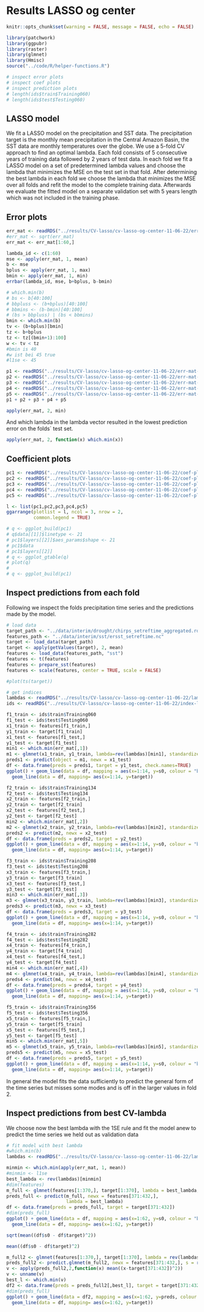 # Results LASSO og center

```r
knitr::opts_chunk$set(warning = FALSE, message = FALSE, echo = FALSE)
```


```r
library(patchwork)
library(ggpubr)
library(raster)
library(glmnet)
library(Hmisc)
source("../code/R/helper-functions.R")
```

```r
# inspect error plots
# inspect coef plots
# inspect prediction plots
# length(ids$train$Training060)
# length(ids$test$Testing060)
```

## LASSO model

We fit a LASSO model on the precipitation and SST data.
The precipitation target is the monthly mean precipitation
in the Central Amazon Basin, the SST data are monthly temperatures
over the globe.
We use a 5-fold CV approach to find an optimal lambda.
Each fold consists of 5 consecutive years of training data
followed by 2 years of test data.
In each fold we fit a LASSO model on a set of predetermined lambda 
values and choose the lambda that minimizes the MSE on the test set 
in that fold.
After determining the best lambda in each fold we choose the
lambda that minimizes the MSE over all folds and refit the model
to the complete training data. Afterwards we evaluate the fitted model on a separate validation set with 5 years length which was not included
in the training phase.

## Error plots

```r
err_mat <- readRDS("../results/CV-lasso/cv-lasso-og-center-11-06-22/err-mat.rds")
#err_mat <- sqrt(err_mat)
err_mat <- err_mat[1:60,]
```

```r
lambda_id <- c(1:60)
mse <- apply(err_mat, 1, mean)
b <- mse
bplus <- apply(err_mat, 1, max)
bmin <- apply(err_mat, 1, min)
errbar(lambda_id, mse, b+bplus, b-bmin)
```

```r
# which.min(b)
# bs <- b[40:100]
# bbpluss <- (b+bplus)[40:100]
# bbmins <- (b-bmin)[40:100]
# (bs > bbpluss) | (bs < bbmins)
bmin <- which.min(b)
tv <- (b+bplus)[bmin]
tz <- b+bplus
tz <- tz[(bmin+1):100]
w <- tv < tz
#bmin is 40
#w ist bei 45 true
#l1se <- 45

```



```r
p1 <- readRDS("../results/CV-lasso/cv-lasso-og-center-11-06-22/err-mat-plots/err-plot-fold-1.rds")
p2 <- readRDS("../results/CV-lasso/cv-lasso-og-center-11-06-22/err-mat-plots/err-plot-fold-2.rds")
p3 <- readRDS("../results/CV-lasso/cv-lasso-og-center-11-06-22/err-mat-plots/err-plot-fold-3.rds")
p4 <- readRDS("../results/CV-lasso/cv-lasso-og-center-11-06-22/err-mat-plots/err-plot-fold-4.rds")
p5 <- readRDS("../results/CV-lasso/cv-lasso-og-center-11-06-22/err-mat-plots/err-plot-fold-5.rds")
p1 + p2 + p3 + p4 + p5
```

```r
apply(err_mat, 2, min)
```
And which lambda in the lambda vector resulted in the lowest prediction error on the folds´ test set.

```r
apply(err_mat, 2, function(x) which.min(x))
```



## Coefficient plots

```r
pc1 <- readRDS("../results/CV-lasso/cv-lasso-og-center-11-06-22/coef-plots/coef-plot-fold-1.rds")
pc2 <- readRDS("../results/CV-lasso/cv-lasso-og-center-11-06-22/coef-plots/coef-plot-fold-2.rds")
pc3 <- readRDS("../results/CV-lasso/cv-lasso-og-center-11-06-22/coef-plots/coef-plot-fold-3.rds")
pc4 <- readRDS("../results/CV-lasso/cv-lasso-og-center-11-06-22/coef-plots/coef-plot-fold-4.rds")
pc5 <- readRDS("../results/CV-lasso/cv-lasso-og-center-11-06-22/coef-plots/coef-plot-fold-5.rds")

l <- list(pc1,pc2,pc3,pc4,pc5)
ggarrange(plotlist = l, ncol = 3, nrow = 2,
          common.legend = TRUE)
```



```r
# q <- ggplot_build(pc1)
# q$data[[1]]$linetype <- 21
# pc1$layers[[2]]$aes_params$shape <- 21
# pc1$data
# pc1$layers[[2]]
# q <- ggplot_gtable(q)
# plot(q)
# 
# q <- ggplot_build(pc1)
```



## Inspect predictions from each fold

Following we inspect the folds precipitation time series and
the predictions made by the model.

```r
# load data
target_path <- "../data/interim/drought/chirps_setreftime_aggregated.rds"
features_path <- "../data/interim/sst/ersst_setreftime.nc"
target <- load_data(target_path)
target <- apply(getValues(target), 2, mean)
features <- load_data(features_path, "sst")
features <- t(features)
features <- prepare_sst(features)
features <- scale(features, center = TRUE, scale = FALSE)
```

```r
#plot(ts(target))
```


```r
# get indices
lambdas <- readRDS("../results/CV-lasso/cv-lasso-og-center-11-06-22/lambda-vec.rds")
ids <- readRDS("../results/CV-lasso/cv-lasso-og-center-11-06-22/index-list.rds")
```


```r
f1_train <- ids$train$Training060
f1_test <- ids$test$Testing060
x1_train <- features[f1_train,]
y1_train <- target[f1_train]
x1_test <- features[f1_test,]
y1_test <- target[f1_test]
min1 <- which.min(err_mat[,1])
m1 <- glmnet(x1_train, y1_train, lambda=rev(lambdas)[min1], standardize = FALSE)
preds1 <- predict(object = m1, newx = x1_test)
df <- data.frame(preds = preds1, target = y1_test, check.names=TRUE)
ggplot() + geom_line(data = df, mapping = aes(x=1:14, y=s0, colour = "blue")) +
  geom_line(data = df, mapping= aes(x=1:14, y=target))
```

```r
f2_train <- ids$train$Training134
f2_test <- ids$test$Testing134
x2_train <- features[f2_train,]
y2_train <- target[f2_train]
x2_test <- features[f2_test,]
y2_test <- target[f2_test]
min2 <- which.min(err_mat[,2])
m2 <- glmnet(x2_train, y2_train, lambda=rev(lambdas)[min2], standardize = FALSE)
preds2 <- predict(m2, newx = x2_test)
df <- data.frame(preds = preds2, target = y2_test)
ggplot() + geom_line(data = df, mapping = aes(x=1:14, y=s0, colour = "blue")) +
  geom_line(data = df, mapping= aes(x=1:14, y=target))
```
```r
f3_train <- ids$train$Training208
f3_test <- ids$test$Testing208
x3_train <- features[f3_train,]
y3_train <- target[f3_train]
x3_test <- features[f3_test,]
y3_test <- target[f3_test]
min3 <- which.min(err_mat[,3])
m3 <- glmnet(x3_train, y3_train, lambda=rev(lambdas)[min3], standardize = FALSE)
preds3 <- predict(m3, newx = x3_test)
df <- data.frame(preds = preds3, target = y3_test)
ggplot() + geom_line(data = df, mapping = aes(x=1:14, y=s0, colour = "blue")) +
  geom_line(data = df, mapping= aes(x=1:14, y=target))
```
```r
f4_train <- ids$train$Training282
f4_test <- ids$test$Testing282
x4_train <- features[f4_train,]
y4_train <- target[f4_train]
x4_test <- features[f4_test,]
y4_test <- target[f4_test]
min4 <- which.min(err_mat[,4])
m4 <- glmnet(x4_train, y4_train, lambda=rev(lambdas)[min4], standardize = FALSE)
preds4 <- predict(m4, newx = x4_test)
df <- data.frame(preds = preds4, target = y4_test)
ggplot() + geom_line(data = df, mapping = aes(x=1:14, y=s0, colour = "blue")) +
  geom_line(data = df, mapping= aes(x=1:14, y=target))
```

```r
f5_train <- ids$train$Training356
f5_test <- ids$test$Testing356
x5_train <- features[f5_train,]
y5_train <- target[f5_train]
x5_test <- features[f5_test,]
y5_test <- target[f5_test]
min5 <- which.min(err_mat[,5])
m5 <- glmnet(x5_train, y5_train, lambda=rev(lambdas)[min5], standardize = FALSE)
preds5 <- predict(m5, newx = x5_test)
df <- data.frame(preds = preds5, target = y5_test)
ggplot() + geom_line(data = df, mapping = aes(x=1:14, y=s0, colour = "blue")) +
  geom_line(data = df, mapping= aes(x=1:14, y=target))
```

In general the model fits the data sufficiently to predict the general
form of the time series but misses some modes and is off in the larger
values in fold 2.

## Inspect predictions from best CV-lambda

We choose now the best lambda with the 1SE rule and fit 
the model anew to predict the time series we held out
as validation data

```r
# fit model with best lambda
#which.min(b)
lambdas <- readRDS("../results/CV-lasso/cv-lasso-og-center-11-06-22/lambda-vec.rds")
```

```r
minmin <- which.min(apply(err_mat, 1, mean))
#minmin <- l1se
best_lambda <- rev(lambdas)[minmin]
#dim(features)
m_full <- glmnet(features[1:370,], target[1:370], lambda = best_lambda, standardize = FALSE)
preds_full <- predict(m_full, newx = features[371:432,],
                      lambda = best_lambda)
df <- data.frame(preds = preds_full, target = target[371:432])
#dim(preds_full)
ggplot() + geom_line(data = df, mapping = aes(x=1:62, y=s0, colour = "blue")) +
  geom_line(data = df, mapping= aes(x=1:62, y=target))

```
```r
sqrt(mean((df$s0 - df$target)^2))
```
```r
mean((df$s0 - df$target)^2)
```

```r
m_full2 <- glmnet(features[1:370,], target[1:370], lambda = rev(lambdas), standardize = FALSE)
preds_full2 <- predict.glmnet(m_full2, newx = features[371:432,], s = rev(lambdas))
v <- apply(preds_full2,2,function(x) mean((x-target[371:432])^2))
v <- unname(v)
best_l <- which.min(v)
df2 <- data.frame(preds = preds_full2[,best_l], target = target[371:432])
#dim(preds_full)
ggplot() + geom_line(data = df2, mapping = aes(x=1:62, y=preds, colour = "blue")) +
  geom_line(data = df, mapping= aes(x=1:62, y=target))


```

